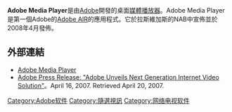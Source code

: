 {{Infobox Software 
| name = Adobe Media Player
| logo =
| screenshot =
| caption =
| developer = [[Adobe_Systems|Adobe Systems]]
| released = {{Start date and age|2007|April|16|df=yes}}
| latest_release_version = 1.8
| latest_release_date = {{Start date and age|2010|05|17|df=yes}} 
| operating_system = [[Mac_OS_X|Mac OS X]]，[[Microsoft_Windows|Microsoft Windows]]，[[Adobe_AIR|Adobe AIR]]
| genre = [[媒體播放器|媒體播放器]]，[[網絡電視|網絡電視]]，[[媒體混合|媒體混合]]
|license = [[專有軟件|專有]]
| website = [http://www.adobe.com/products/mediaplayer/ Adobe Media Player]
}}

'''Adobe Media Player'''是由[[Adobe|Adobe]]開發的桌面[[媒體播放器|媒體播放器]]。Adobe Media Player是第一個Adobe的[[Adobe_AIR|Adobe AIR]]的應用程式。它於拉斯維加斯的NAB中宣佈並於2008年4月發佈。

== 外部連結 ==
* [http://www.adobe.com/products/mediaplayer/ Adobe Media Player]{{Wayback|url=http://www.adobe.com/products/mediaplayer/ |date=20101228195612 }}
* [https://web.archive.org/web/20090210070052/http://www.adobe.com/aboutadobe/pressroom/pressreleases/200704/041607AMP.html Adobe Press Release: "Adobe Unveils Next Generation Internet Video Solution"]。April 16, 2007. Retrieved April 20, 2007.
<div class="references-column">
<references/>
</div>

{{Adobe Systems}}
{{Media player (application software)}}

[[Category:Adobe软件|Category:Adobe软件]]
[[Category:隨選視訊|Category:隨選視訊]]
[[Category:网络电视软件|Category:网络电视软件]]